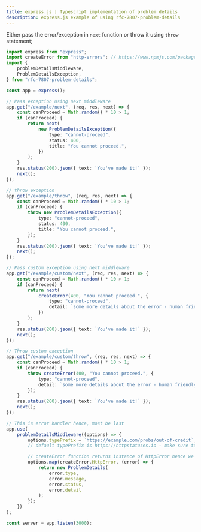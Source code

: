 ```yaml
---
title: express.js | Typescript implementation of problem details
description: express.js example of using rfc-7807-problem-details
---
```


Either pass the error/exception in `next` function or throw it using `throw` statement;

```typescript
import express from "express";
import createError from "http-errors"; // https://www.npmjs.com/package/http-errors
import {
	problemDetailsMiddleware,
	ProblemDetailsException,
} from "rfc-7807-problem-details";

const app = express();

// Pass exception using next middleware
app.get("/example/next", (req, res, next) => {
	const canProceed = Math.random() * 10 > 1;
	if (canProceed) {
		return next(
			new ProblemDetailsException({
				type: "cannot-proceed",
				status: 400,
				title: "You cannot proceed.",
			})
		);
	}
	res.status(200).json({ text: `You've made it!` });
	next();
});

// throw exception
app.get("/example/throw", (req, res, next) => {
	const canProceed = Math.random() * 10 > 1;
	if (canProceed) {
		throw new ProblemDetailsException({
			type: "cannot-proceed",
			status: 400,
			title: "You cannot proceed.",
		});
	}
	res.status(200).json({ text: `You've made it!` });
	next();
});

// Pass custom exception using next middleware
app.get("/example/custom/next", (req, res, next) => {
	const canProceed = Math.random() * 10 > 1;
	if (canProceed) {
		return next(
			createError(400, "You cannot proceed.", {
				type: "cannot-proceed",
				detail: `some more details about the error - human friendly error`,
			})
		);
	}
	res.status(200).json({ text: `You've made it!` });
	next();
});

// Throw custom exception
app.get("/example/custom/throw", (req, res, next) => {
	const canProceed = Math.random() * 10 > 1;
	if (canProceed) {
		throw createError(400, "You cannot proceed.", {
			type: "cannot-proceed",
			detail: `some more details about the error - human friendly error`,
		});
	}
	res.status(200).json({ text: `You've made it!` });
	next();
});

// This is error handler hence, most be last
app.use(
	problemDetailsMiddleware((options) => {
		options.typePrefix = `https://example.com/probs/out-of-credit`;
		// default typePrefix is https://httpstatuses.io - make sure to use status code as type if you do not have dedicated errors page

		// createError function returns instance of HttpError hence we need to map it to problem details
		options.map(createError.HttpError, (error) => {
			return new ProblemDetails(
				error.type,
				error.message,
				error.status,
				error.detail
			);
		});
	})
);

const server = app.listen(3000);
```
